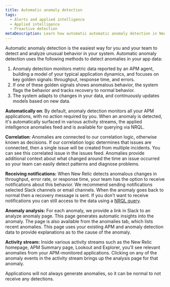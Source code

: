 ```yaml
---
title: Automatic anomaly detection 
tags:
  - Alerts and applied intelligence
  - Applied intelligence
  - Proactive detection
metaDescription: Learn how automatic automatic anomaly detection in New Relic notifies you of unusual app behavior. 
---
```


Automatic anomaly detection is the easiest way for you and your team to detect and analyze unusual behavior in your system. Automatic anomaly detection uses the following methods to detect anomalies in your app data:

1. Anomaly detection monitors metric data reported by an APM agent, building a model of your typical application dynamics, and focuses on key golden signals: throughput, response time, and errors.
2. If one of these golden signals shows anomalous behavior, the system flags the behavior and tracks recovery to normal behavior.
3. The system adapts to changes in your data, and continuously updates models based on new data.

**Automatically on**: By default, anomaly detection monitors all your APM applications, with no action required by you. When an anomaly is detected, it's automatically surfaced in various activity streams, the applied intelligence anomalies feed and is available for querying via NRQL.

**Correlation**: Anomalies are connected to our correlation logic, otherwise known as decisions. If our correlation logic determines that issues are connected, then a single issue will be created from multiple incidents. You can see this correlated issue in the issues feed. Anomalies provide additional context about what changed around the time an issue occurred so your team can easily detect patterns and diagnose problems. 

**Receiving notifications:** When New Relic detects anomalous changes in throughput, error rate, or response time, your team has the option to receive notifications about this behavior. We recommend sending notifications selected Slack channels or email channels. When the anomaly goes back to normal then a recovery message is sent. If you don't want to receive notifications you can still access to the data using a [NRQL query](#anomaly-events).

**Anomaly analysis:** For each anomaly, we provide a link in Slack to an analyze anomaly page. This page generates automatic insights into the anomaly. The page is also available from the anomalies tab, which lists recent anomalies. This page uses your existing APM and anomaly detection data to provide explanations as to the cause of the anomaly.

**Activity stream:** Inside various activity streams such as the New Relic homepage, APM Summary page, Lookout and Explorer, you'll see relevant anomalies from your APM-monitored applications. Clicking on any of the anomaly events in the activity stream brings up the analysis page for that anomaly.

Applications will not always generate anomalies, so it can be normal to not receive any detections.